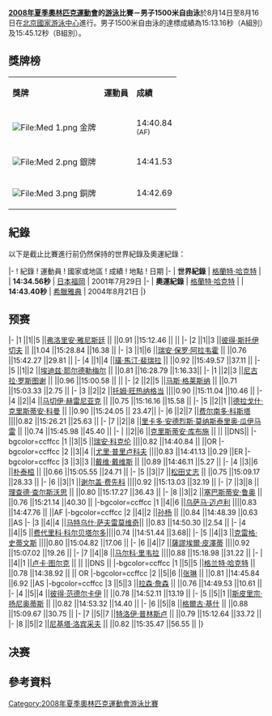 {{2008年夏季奧林匹克運動會游泳比賽}}

'''[[2008年夏季奧林匹克運動會|2008年夏季奧林匹克運動會]]的[[2008年夏季奧林匹克運動會游泳比賽|游泳]]比賽－男子1500米自由泳'''於8月14日至8月16日在[[北京國家游泳中心|北京國家游泳中心]]進行。男子1500米自由泳的達標成績為15:13.16秒（A組別）及15:45.12秒（B組別）。

== 獎牌榜 ==
{| class="wikitable"
|- bgcolor="#efefef"
| '''獎牌'''
| '''運動員'''
| '''成績'''
|-
| bgcolor="gold" | [[File:Med_1.png|File:Med 1.png]] 金牌
| {{flagIOCathlete|[[乌萨马·迈卢利|乌萨马·-{zh-hans:迈卢利;zh-hk:梅路尼;zh-tw:梅洛里;}-]]|TUN|2008年夏季}}||14:40.84 <br /><small>(AF)</small>
|-
| bgcolor="silver" | [[File:Med_2.png|File:Med 2.png]] 銀牌
| {{flagIOCathlete|[[格兰特·哈克特|格兰特·-{zh-hans:哈克特;zh-hk:赫傑;zh-tw:赫基特;}-]]|AUS|2008年夏季}}||14:41.53 
|-
| bgcolor="cc9966" | [[File:Med_3.png|File:Med 3.png]] 銅牌
| {{flagIOCathlete|[[瑞安·科克伦|瑞安·-{zh-hans:科克伦;zh-hk:科克倫;zh-tw:柯克蘭;}-]]|CAN|2008年夏季}}||14:42.69 
|}

== 紀錄 ==
以下是截止比賽進行前仍然保持的世界紀錄及奧運紀錄：

{{start box}}
|-
! 紀錄 
! 運動員
! 國家或地區
! 成績
! 地點
! 日期
|-
| '''世界紀錄'''
| [[格蘭特·哈克特|格蘭特·哈克特]]
| {{AUS}}
| '''14:34.56秒'''
| [[日本|日本]][[福岡|福岡]]
| 2001年7月29日
|-
| '''奧運紀錄'''
| [[格蘭特·哈克特|格蘭特·哈克特]]
| {{AUS}}
| '''14:43.40秒'''
| [[希臘|希臘]][[雅典|雅典]]
| 2004年8月21日
|}


== 预赛 ==
{{RaceA|游泳}}
|-
|1	||1||5	||[[弗洛里安·雅尼斯廷|弗洛里安·雅尼斯廷]]	||{{flagIOC|AUT|2008年夏季}}	||0.91	||15:12.46 	||  ||	
|-
|2	||1||3	||[[彼得·斯托伊切夫|彼得·斯托伊切夫]]	||{{flagIOC|BUL|2008年夏季}}	||1.04	||15:28.84 	||16.38	 ||
|-
|3	||1||6	||[[瑞安·保罗·阿拉韦霍|瑞安·保罗·阿拉韦霍]] 	||{{flagIOC|PHI|2008年夏季}}	||0.76	||15:42.27 	||29.81	 ||
|-
|4	||1||4	||[[璜·馬汀·裴瑞拉|璜·馬汀·裴瑞拉]]	||{{flagIOC|ARG|2008年夏季}}	||0.92	||15:49.57 	||37.11	 ||
|-
|5	||1||2	||[[埃迪兹·耶尔德勒梅尔|埃迪兹·耶尔德勒梅尔]]	||{{flagIOC|TUR|2008年夏季}}	||0.81	||16:28.79 	||1:16.33||	
|-
|1	||2||3	||[[尼古拉·罗斯图谢|尼古拉·罗斯图谢]]	||{{flagIOC|FRA|2008年夏季}}	||0.96	||15:00.58 	||	||
|-
|2	||2||5	||[[马斯·格莱斯纳|马斯·格莱斯纳]]	||{{flagIOC|DEN|2008年夏季}}	||0.71	||15:03.33 	||2.75	||
|-
|3	||2||2	||[[托姆·旺热纳格当|托姆·旺热纳格当]]	||{{flagIOC|BEL|2008年夏季}}||0.90	||15:11.04 	||10.46	||
|-
|4	||2||4	||[[马切伊·赫雷尼亚克|马切伊·赫雷尼亚克]] 	||{{flagIOC|POL|2008年夏季}}	||0.75	||15:16.16 	||15.58	||
|-
|5	||2||1	||[[德拉戈什·克里斯蒂安·科曼|德拉戈什·克里斯蒂安·科曼]]	||{{flagIOC|ROM|2008年夏季}}	||0.90	||15:24.05 ||	23.47||	
|-
|6	||2||7	||[[费尔南多·科斯塔|费尔南多·科斯塔]]	||{{flagIOC|POL|2008年夏季}}||0.82	||15:26.21 	||25.63	||
|-
|7	||2||8	||[[里卡多·安德烈斯·莫纳斯泰里奥·瓜伊马雷|里卡多·安德烈斯·莫纳斯泰里奥·瓜伊马雷]]	||{{flagIOC|VAN|2008年夏季}}	||0.74	||15:45.98 	||45.40	||
|-
|	||2||6	||[[克里斯蒂安·库布施|克里斯蒂安·库布施]]	||{{flagIOC|GER|2008年夏季}}		|| ||DNS||
|-bgcolor=ccffcc
|1	||3||5	||[[瑞安·科克伦|瑞安·科克伦]]	        ||{{flagIOC|CAN|2008年夏季}}||0.82	||14:40.84 	||	||OR
|-bgcolor=ccffcc
|2	||3||4	||[[尤里·普里卢科夫|尤里·普里卢科夫]]	||{{flagIOC|RUS|2008年夏季}}||0.83	||14:41.13 	||0.29	||ER
|-bgcolor=ccffcc
|3	||3||3	||[[戴维·戴维斯|戴维·戴维斯]]	        ||{{flagIOC|GBR|2008年夏季}}	||0.89	||14:46.11 	||5.27	||
|-
|4	||3||6	||[[朴泰桓|朴泰桓]]	        ||{{flagIOC|KOR|2008年夏季}}	||0.66	||15:05.55 	||24.71	||
|-
|5	||3||7	||[[松田丈志|松田丈志]]	        ||{{flagIOC|JPN|2008年夏季}}	||0.75	||15:09.17 	||28.33	||
|-
|6	||3||1	||[[谢尔盖·费先科|谢尔盖·费先科]]	||{{flagIOC|UKR|2008年夏季}}||0.92	||15:13.03 	||32.19	||
|-
|7	||3||8	||[[理查德·查尔斯沃思|理查德·查尔斯沃思]]	||{{flagIOC|GBR|2008年夏季}}	||0.80	||15:17.27 	||36.43	||
|-
|8	||3||2	||[[塞巴斯蒂安·鲁奥|塞巴斯蒂安·鲁奥]] 	||{{flagIOC|FRA|2008年夏季}}	||0.76	||15:21.14 	||40.30	||
|-bgcolor=ccffcc
|1	||4||6	||[[乌萨马·迈卢利|乌萨马·迈卢利]]	||{{flagIOC|TUN|2008年夏季}}||0.83	||14:47.76 	||	||AF
|-bgcolor=ccffcc
|2	||4||2	||[[孙杨|孙杨]]	        ||{{flagIOC|CHN|2008年夏季}}	||0.84	||14:48.39 	||0.63	||AS
|-
|3	||4||4	||[[马特乌什·萨夫雷莫维奇|马特乌什·萨夫雷莫维奇]]||{{flagIOC|POL|2008年夏季}}	||0.83	||14:50.30 	||2.54	||
|-
|4	||4||5	||[[费代里科·科尔贝塔尔多|费代里科·科尔贝塔尔多]]||{{flagIOC|ITA|2008年夏季}}||0.74	||14:51.44 	||3.68||	
|-
|5	||4||3	||[[克雷格·史蒂文斯|克雷格·史蒂文斯]]	||{{flagIOC|AUS|2008年夏季}}||0.80	||15:04.82 	||17.06	||
|-
|6	||4||7	||[[薩謬埃爾·皮澤蒂|薩謬埃爾·皮澤蒂]]	||{{flagIOC|ITA|2008年夏季}}||0.92	||15:07.02 	||19.26	||
|-
|7	||4||8	||[[马尔科·里韦拉|马尔科·里韦拉]]	||{{flagIOC|ESP|2008年夏季}}||0.88	||15:18.98 	||31.22	||
|-
|	||4||1	||[[卢卡·图尔克|卢卡·图尔克]]	        ||{{flagIOC|SLO|2008年夏季}}		|| ||DNS ||
|-bgcolor=ccffcc
|1	||5||5	||[[格兰特·哈克特|格兰特·哈克特]]	||{{flagIOC|AUS|2008年夏季}}	||0.78	||14:38.92 	|| ||	OR
|-bgcolor=ccffcc
|2	||5||6	||[[张琳|张琳]]	        ||{{flagIOC|CHN|2008年夏季}}	||0.81	||14:45.84 	||6.92	||AS
|-bgcolor=ccffcc
|3	||5||3	||[[拉森·詹森|拉森·詹森]]	        ||{{flagIOC|USA|2008年夏季}}	||0.76	||14:49.53 	||10.61	||
|-
|4	||5||4	||[[彼得·范德尔卡伊|彼得·范德尔卡伊]]	||{{flagIOC|USA|2008年夏季}}	||0.78	||14:52.11 	||13.19	||
|-
|5	||5||1	||[[斯皮里宗·扬尼奥蒂斯|斯皮里宗·扬尼奥蒂斯]]	||{{flagIOC|GRE|2008年夏季}}	||0.82	||14:53.32 	||14.40	||
|-
|6	||5||8	||[[格爾古·基什|格爾古·基什]]	        ||{{flagIOC|HUN|2008年夏季}}    ||0.88	||15:09.67 	||30.75	||
|-
|7	||5||7	||[[特洛伊·普林斯卢|特洛伊·普林斯卢]]	||{{flagIOC|RSA|2008年夏季}}	||0.79	||15:12.64 	||33.72	||
|-
|8	||5||2	||[[尼基塔·洛宾采夫|尼基塔·洛宾采夫]]	||{{flagIOC|RUS|2008年夏季}}    ||0.82	||15:35.47 	||56.55	||
|}

== 决赛 ==


{{RaceM}}

== 參考資料 ==
<div class="references-small">
<references />
</div>

[[Category:2008年夏季奧林匹克運動會游泳比賽|Category:2008年夏季奧林匹克運動會游泳比賽]]